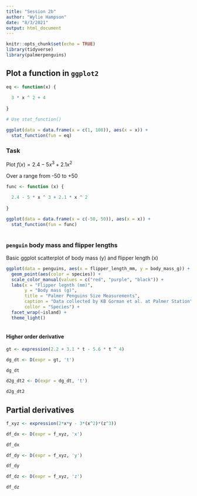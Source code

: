 ```yaml
---
title: "Session 2b"
author: "Wylie Hampson"
date: "8/3/2021"
output: html_document
---
```


```r
knitr::opts_chunk$set(echo = TRUE)
library(tidyverse)
library(palmerpenguins)
```

## Plot a function in `ggplot2`

```r

eq <- function(x) {
  
  3 * x ^ 2 + 4
  
}

# Use stat_function()

ggplot(data = data.frame(x = c(1, 100)), aes(x = x)) +
  stat_function(fun = eq)

```

### Task

Plot $f(x)=2.4-5x^3+2.1x^2$

Over a range from -50 to +50

```r

func <- function (x) {
  
  2.4 - 5 * x ^ 3 + 2.1 * x ^ 2
  
}

ggplot(data = data.frame(x = c(-50, 50)), aes(x = x)) +
  stat_function(fun = func)
  

```

### `penguin` body mass and flipper lengths

Basic ggplot scatterplot of body mass (y) and flipper length (x)

```r

ggplot(data = penguins, aes(x = flipper_length_mm, y = body_mass_g)) +
  geom_point(aes(color = species)) +
  scale_color_manual(values = c("red", "purple", "black")) +
  labs(x = "Flipper legnth (mm)",
       y = "Body mass (g)",
       title = "Palmer Penguins Size Measurements",
       caption = "Data collected by KB Gorman et al. at Palmer Station",
       collor = "Species") +
  facet_wrap(~island) +
  theme_light()
    

```

#### Higher order derivative

```r
gt <- expression(2.2 + 3.1 * t - 5.6 * t ^ 4)

dg_dt <- D(expr = gt, 't')

dg_dt
```
```r
d2g_dt2 <- D(expr = dg_dt, 't')

d2g_dt2
```

## Partial derivatives

```r
f_xyz <- expression(2*x*y - 3*(x^2)*(z^3))

df_dx <- D(expr = f_xyz, 'x')

df_dx

df_dy <- D(expr = f_xyz, 'y')

df_dy

df_dz <- D(expr = f_xyz, 'z')

df_dz
```










